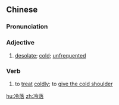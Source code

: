 ==Chinese==
{{zh-forms}}

===Pronunciation===
{{zh-pron
|m=lěngluò
|c=laang5 lok6
|h=pfs=lâng-lo̍k
|mn=léng-lo̍k
|cat=a,v
}}

===Adjective===
{{zh-adj}}

# [[desolate]]; [[cold]]; [[unfrequented]]

===Verb===
{{zh-verb}}

# to [[treat]] [[coldly]]; to [[give the cold shoulder]]

[[hu:冷落]]
[[zh:冷落]]